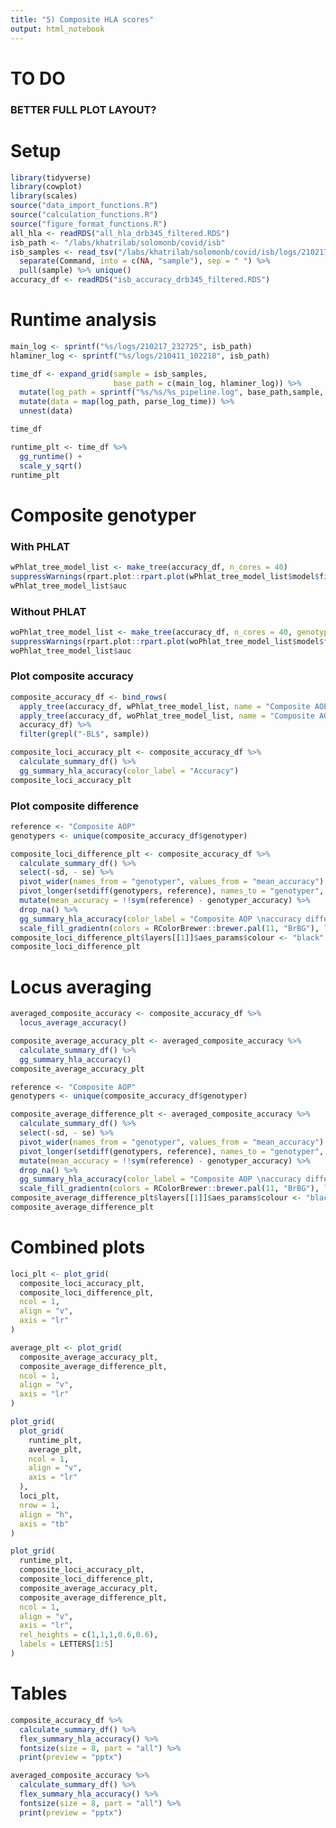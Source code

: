 ```yaml
---
title: "5) Composite HLA scores"
output: html_notebook
---
```


# TO DO

### BETTER FULL PLOT LAYOUT?

# Setup
```r
library(tidyverse)
library(cowplot)
library(scales)
source("data_import_functions.R")
source("calculation_functions.R")
source("figure_format_functions.R")
all_hla <- readRDS("all_hla_drb345_filtered.RDS")
isb_path <- "/labs/khatrilab/solomonb/covid/isb"
isb_samples <- read_tsv("/labs/khatrilab/solomonb/covid/isb/logs/210217_232725/parallel.log") %>% 
  separate(Command, into = c(NA, "sample"), sep = " ") %>% 
  pull(sample) %>% unique()
accuracy_df <- readRDS("isb_accuracy_drb345_filtered.RDS") 
```


# Runtime analysis

```r
main_log <- sprintf("%s/logs/210217_232725", isb_path)
hlaminer_log <- sprintf("%s/logs/210411_102218", isb_path)

time_df <- expand_grid(sample = isb_samples,
                       base_path = c(main_log, hlaminer_log)) %>% 
  mutate(log_path = sprintf("%s/%s/%s_pipeline.log", base_path,sample, sample)) %>% 
  mutate(data = map(log_path, parse_log_time)) %>% 
  unnest(data)

time_df
```

```r
runtime_plt <- time_df %>% 
  gg_runtime() +
  scale_y_sqrt()
runtime_plt
```
# Composite genotyper

### With PHLAT
```r
wPhlat_tree_model_list <- make_tree(accuracy_df, n_cores = 40)
suppressWarnings(rpart.plot::rpart.plot(wPhlat_tree_model_list$model$fit))
wPhlat_tree_model_list$auc
```

### Without PHLAT

```r
woPhlat_tree_model_list <- make_tree(accuracy_df, n_cores = 40, genotypers = c("arcasHLA", "optitype"))
suppressWarnings(rpart.plot::rpart.plot(woPhlat_tree_model_list$model$fit))
woPhlat_tree_model_list$auc
```



### Plot composite accuracy

```r
composite_accuracy_df <- bind_rows(
  apply_tree(accuracy_df, wPhlat_tree_model_list, name = "Composite AOP"), 
  apply_tree(accuracy_df, woPhlat_tree_model_list, name = "Composite AO"), 
  accuracy_df) %>% 
  filter(grepl("-BL$", sample))

composite_loci_accuracy_plt <- composite_accuracy_df %>% 
  calculate_summary_df() %>% 
  gg_summary_hla_accuracy(color_label = "Accuracy")
composite_loci_accuracy_plt
```
### Plot composite difference
```r
reference <- "Composite AOP"
genotypers <- unique(composite_accuracy_df$genotyper)

composite_loci_difference_plt <- composite_accuracy_df %>% 
  calculate_summary_df() %>% 
  select(-sd, - se) %>%
  pivot_wider(names_from = "genotyper", values_from = "mean_accuracy") %>% 
  pivot_longer(setdiff(genotypers, reference), names_to = "genotyper", values_to = "genotyper_accuracy") %>% 
  mutate(mean_accuracy = !!sym(reference) - genotyper_accuracy) %>% 
  drop_na() %>% 
  gg_summary_hla_accuracy(color_label = "Composite AOP \naccuracy difference") +
  scale_fill_gradientn(colors = RColorBrewer::brewer.pal(11, "BrBG"), limits = c(-0.55,0.55), oob=squish)
composite_loci_difference_plt$layers[[1]]$aes_params$colour <- "black"
composite_loci_difference_plt
```

# Locus averaging

```r
averaged_composite_accuracy <- composite_accuracy_df %>% 
  locus_average_accuracy() 

composite_average_accuracy_plt <- averaged_composite_accuracy %>% 
  calculate_summary_df() %>% 
  gg_summary_hla_accuracy()
composite_average_accuracy_plt

reference <- "Composite AOP"
genotypers <- unique(composite_accuracy_df$genotyper)

composite_average_difference_plt <- averaged_composite_accuracy %>% 
  calculate_summary_df() %>% 
  select(-sd, - se) %>%
  pivot_wider(names_from = "genotyper", values_from = "mean_accuracy") %>% 
  pivot_longer(setdiff(genotypers, reference), names_to = "genotyper", values_to = "genotyper_accuracy") %>% 
  mutate(mean_accuracy = !!sym(reference) - genotyper_accuracy) %>% 
  drop_na() %>% 
  gg_summary_hla_accuracy(color_label = "Composite AOP \naccuracy difference") +
  scale_fill_gradientn(colors = RColorBrewer::brewer.pal(11, "BrBG"), limits = c(-0.55,0.55), oob=squish)
composite_average_difference_plt$layers[[1]]$aes_params$colour <- "black"
composite_average_difference_plt
```
# Combined plots
```r
loci_plt <- plot_grid(
  composite_loci_accuracy_plt,
  composite_loci_difference_plt,
  ncol = 1,
  align = "v",
  axis = "lr"
)

average_plt <- plot_grid(
  composite_average_accuracy_plt,
  composite_average_difference_plt,
  ncol = 1,
  align = "v",
  axis = "lr"
)

plot_grid(
  plot_grid(
    runtime_plt,
    average_plt,
    ncol = 1,
    align = "v",
    axis = "lr"
  ),
  loci_plt,
  nrow = 1,
  align = "h",
  axis = "tb"
)
```

```r
plot_grid(
  runtime_plt,
  composite_loci_accuracy_plt,
  composite_loci_difference_plt,
  composite_average_accuracy_plt,
  composite_average_difference_plt,
  ncol = 1,
  align = "v",
  axis = "lr",
  rel_heights = c(1,1,1,0.6,0.6),
  labels = LETTERS[1:5]
)
```

# Tables

```r
composite_accuracy_df %>% 
  calculate_summary_df() %>% 
  flex_summary_hla_accuracy() %>%
  fontsize(size = 8, part = "all") %>%
  print(preview = "pptx")
```

```r
averaged_composite_accuracy %>% 
  calculate_summary_df() %>% 
  flex_summary_hla_accuracy() %>%
  fontsize(size = 8, part = "all") %>%
  print(preview = "pptx")
```










